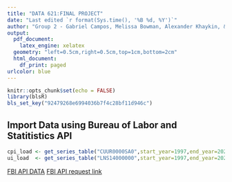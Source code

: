```yaml
---
title: "DATA 621:FINAL PROJECT"
date: "Last edited `r format(Sys.time(), '%B %d, %Y')`"
author: "Group 2 - Gabriel Campos, Melissa Bowman, Alexander Khaykin, & Jennifer Abinette"
output:
  pdf_document:
    latex_engine: xelatex
  geometry: "left=0.5cm,right=0.5cm,top=1cm,bottom=2cm"
  html_document:
    df_print: paged
urlcolor: blue
---
```





```r
knitr::opts_chunk$set(echo = FALSE)
library(blsR)
bls_set_key("92479268e6994036b7f4c28bf11d946c")
```

## Import Data using Bureau of Labor and Statitistics API

```r
cpi_load <- get_series_table("CUUR0000SA0",start_year=1997,end_year=2023)
ui_load  <- get_series_table("LNS14000000",start_year=1997,end_year=2023)
```

[FBI API DATA](https://cde.ucr.cjis.gov/LATEST/webapp/#/pages/docApi)
[FBI API request link](https://api.data.gov/signup/)